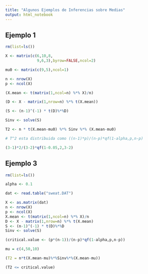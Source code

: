 ```yaml
---
title: "Algunos Ejemplos de Inferencias sobre Medias"
output: html_notebook
---
```


## Ejemplo 1

```r
rm(list=ls())

X <- matrix(c(6,10,8,
              9,6,3),byrow=FALSE,ncol=2)

mu0 <- matrix(c(9,5),ncol=1)

n <- nrow(X)
p <- ncol(X)

(X.mean <- t(matrix(1,ncol=n) %*% X)/n)

(D <- X - matrix(1,nrow=n) %*% t(X.mean))

(S <- (n-1)^(-1) * t(D)%*%D)

Sinv <- solve(S)

T2 <- n * t(X.mean-mu0) %*% Sinv %*% (X.mean-mu0)

# T^2 esta distribuida como ((n-1)*p)/(n-p)*qf(1-alpha,p,n-p)

(3-1)*2/(3-2)*qf(1-0.05,2,3-2)
```



## Ejemplo 3

```r
rm(list=ls())

alpha <- 0.1

dat <- read.table("sweat.DAT")

X <- as.matrix(dat)
n <- nrow(X)
p <- ncol(X)
X.mean <- t(matrix(1,ncol=n) %*% X)/n
D <- X - matrix(1,nrow=n) %*% t(X.mean)
S <- (n-1)^(-1) * t(D)%*%D
Sinv <- solve(S)

(critical.value <- (p*(n-1))/(n-p)*qf(1-alpha,p,n-p))

mu = c(4,50,10)

(T2 = n*t(X.mean-mu)%*%Sinv%*%(X.mean-mu))

(T2 <= critical.value)

```


